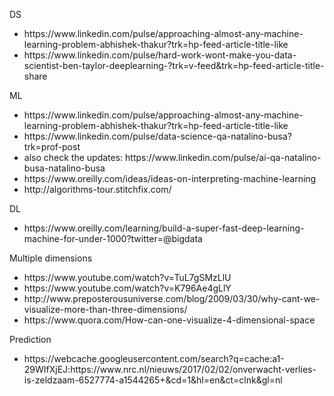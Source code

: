 
DS

- https://www.linkedin.com/pulse/approaching-almost-any-machine-learning-problem-abhishek-thakur?trk=hp-feed-article-title-like
- https://www.linkedin.com/pulse/hard-work-wont-make-you-data-scientist-ben-taylor-deeplearning-?trk=v-feed&trk=hp-feed-article-title-share

ML

- https://www.linkedin.com/pulse/approaching-almost-any-machine-learning-problem-abhishek-thakur?trk=hp-feed-article-title-like
- https://www.linkedin.com/pulse/data-science-qa-natalino-busa?trk=prof-post 
- also check the updates: https://www.linkedin.com/pulse/ai-qa-natalino-busa-natalino-busa
- https://www.oreilly.com/ideas/ideas-on-interpreting-machine-learning
- http://algorithms-tour.stitchfix.com/

DL

- https://www.oreilly.com/learning/build-a-super-fast-deep-learning-machine-for-under-1000?twitter=@bigdata

Multiple dimensions

- https://www.youtube.com/watch?v=TuL7gSMzLlU
- https://www.youtube.com/watch?v=K796Ae4gLlY
- http://www.preposterousuniverse.com/blog/2009/03/30/why-cant-we-visualize-more-than-three-dimensions/ 
- https://www.quora.com/How-can-one-visualize-4-dimensional-space

Prediction

- https://webcache.googleusercontent.com/search?q=cache:a1-29WIfXjEJ:https://www.nrc.nl/nieuws/2017/02/02/onverwacht-verlies-is-zeldzaam-6527774-a1544265+&cd=1&hl=en&ct=clnk&gl=nl



